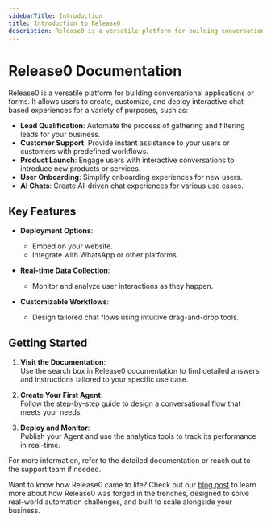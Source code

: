 ```yaml
---
sidebarTitle: Introduction
title: Introduction to Release0
description: Release0 is a versatile platform for building conversational applications, enabling lead qualification, customer support, product launches, user onboarding, and AI-driven chats.
---
```

# Release0 Documentation

Release0 is a versatile platform for building conversational applications or forms. It allows users to create, customize, and deploy interactive chat-based experiences for a variety of purposes, such as:

- **Lead Qualification**: Automate the process of gathering and filtering leads for your business.
- **Customer Support**: Provide instant assistance to your users or customers with predefined workflows.
- **Product Launch**: Engage users with interactive conversations to introduce new products or services.
- **User Onboarding**: Simplify onboarding experiences for new users.
- **AI Chats**: Create AI-driven chat experiences for various use cases.

## Key Features

- **Deployment Options**:
  - Embed on your website.
  - Integrate with WhatsApp or other platforms.
  
- **Real-time Data Collection**:
  - Monitor and analyze user interactions as they happen.
  
- **Customizable Workflows**:
  - Design tailored chat flows using intuitive drag-and-drop tools.
  
## Getting Started

1. **Visit the Documentation**:  
   Use the search box in Release0 documentation to find detailed answers and instructions tailored to your specific use case.

2. **Create Your First Agent**:  
   Follow the step-by-step guide to design a conversational flow that meets your needs.

3. **Deploy and Monitor**:  
   Publish your Agent and use the analytics tools to track its performance in real-time.

For more information, refer to the detailed documentation or reach out to the support team if needed.

Want to know how Release0 came to life? Check out our [blog post](https://release0.com/blog/release0-forged-in-the-trenches-built-to-scale) to learn more about how Release0 was forged in the trenches, designed to solve real-world automation challenges, and built to scale alongside your business.